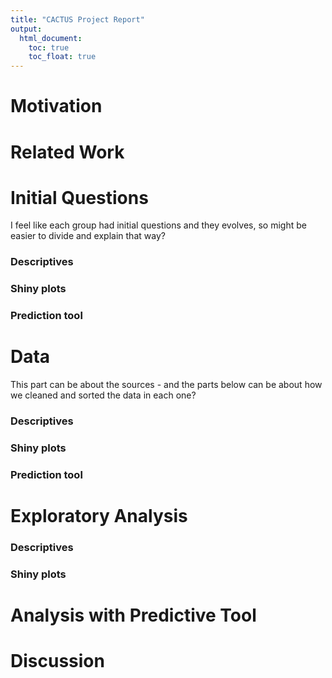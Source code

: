 ```yaml
---
title: "CACTUS Project Report"
output: 
  html_document:
    toc: true
    toc_float: true
---
```


# Motivation

# Related Work

# Initial Questions
I feel like each group had initial questions and they evolves, so might be easier to divide and explain that way?

### Descriptives

### Shiny plots

### Prediction tool

# Data

This part can be about the sources - and the parts below can be about how we cleaned and sorted the data in each one?

### Descriptives

### Shiny plots

### Prediction tool

# Exploratory Analysis

### Descriptives

### Shiny plots

# Analysis with Predictive Tool

# Discussion
